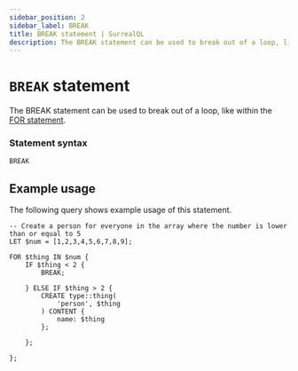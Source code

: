 ```yaml
---
sidebar_position: 2
sidebar_label: BREAK
title: BREAK statement | SurrealQL
description: The BREAK statement can be used to break out of a loop, like within the FOR statement.
---
```


# `BREAK` statement

The BREAK statement can be used to break out of a loop, like within the [FOR statement](/docs/surrealdb/surrealql/statements/for).


### Statement syntax

```surql title="SurrealQL Syntax"
BREAK
```

## Example usage

The following query shows example usage of this statement.

```surql
-- Create a person for everyone in the array where the number is lower than or equal to 5
LET $num = [1,2,3,4,5,6,7,8,9];

FOR $thing IN $num {
    IF $thing < 2 {
        BREAK;
 
    } ELSE IF $thing > 2 {
        CREATE type::thing(
            'person', $thing
        ) CONTENT {
            name: $thing 
        };
 
    };
 
};
```
